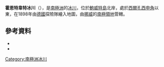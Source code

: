 {{coord|54|25|S|3|21|E|source:GNIS|display=title}}

'''霍恩特韋特冰川'''（{{lang-de|Horntvedt-Gletscher}}），是[[南極洲|南極洲]]的[[冰川|冰川]]，位於[[鮑威特島|鮑威特島]]北岸，處於[[西爾孔西申角|西爾孔西申角]]以東，在1898年由[[德國|德國]]探險隊繪入地圖，由[[挪威|挪威]]的[[南極領地|南極領地]]管轄。

==參考資料==
*{{cite gnis | type = antarid | id = 7010| name = Horntvedt Glacier | accessdate = 2012-06-26}}
*{{usgs-gazetteer|id=7010}}

{{Antarctica-geo-stub}}
[[Category:南極洲冰川|Category:南極洲冰川]]